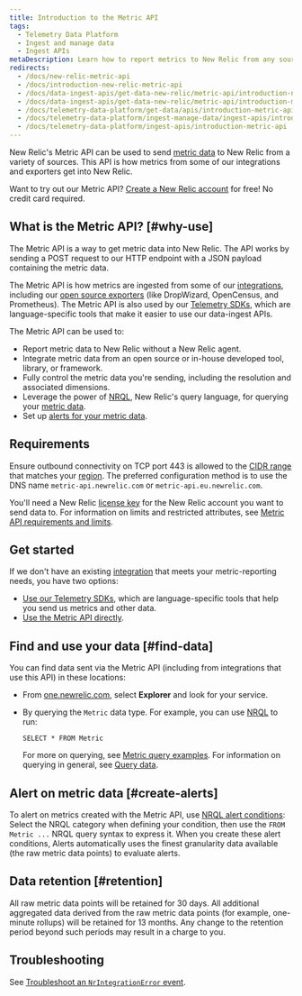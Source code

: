 ```yaml
---
title: Introduction to the Metric API
tags:
  - Telemetry Data Platform
  - Ingest and manage data
  - Ingest APIs
metaDescription: Learn how to report metrics to New Relic from any source with the Metric API.
redirects:
  - /docs/new-relic-metric-api
  - /docs/introduction-new-relic-metric-api
  - /docs/data-ingest-apis/get-data-new-relic/metric-api/introduction-new-relic-metric-api
  - /docs/data-ingest-apis/get-data-new-relic/metric-api/introduction-metric-api
  - /docs/telemetry-data-platform/get-data/apis/introduction-metric-api
  - /docs/telemetry-data-platform/ingest-manage-data/ingest-apis/introduction-metric-api
  - /docs/telemetry-data-platform/ingest-apis/introduction-metric-api
---
```


New Relic's Metric API can be used to send [metric data](/docs/using-new-relic/data/understand-data/new-relic-data-types#dimensional-metrics) to New Relic from a variety of sources. This API is how metrics from some of our integrations and exporters get into New Relic.

Want to try out our Metric API? [Create a New Relic account](https://newrelic.com/signup) for free! No credit card required.

## What is the Metric API? [#why-use]

The Metric API is a way to get metric data into New Relic. The API works by sending a POST request to our HTTP endpoint with a JSON payload containing the metric data.

The Metric API is how metrics are ingested from some of our [integrations](https://newrelic.com/integrations), including our [open source exporters](/docs/data-ingest-apis/get-data-new-relic/new-relic-sdks/telemetry-sdks-send-custom-telemetry-data-new-relic#external-data) (like DropWizard, OpenCensus, and Prometheus). The Metric API is also used by our [Telemetry SDKs](/docs/data-ingest-apis/get-data-new-relic/new-relic-sdks/telemetry-sdks-send-custom-telemetry-data-new-relic), which are language-specific tools that make it easier to use our data-ingest APIs.

The Metric API can be used to:

* Report metric data to New Relic without a New Relic agent.
* Integrate metric data from an open source or in-house developed tool, library, or framework.
* Fully control the metric data you're sending, including the resolution and associated dimensions.
* Leverage the power of [NRQL](/docs/query-data/nrql-new-relic-query-language/getting-started/introduction-nrql), New Relic's query language, for querying your [metric data](/docs/using-new-relic/data/understand-data/new-relic-data-types#metrics).
* Set up [alerts for your metric data](#create-alerts).

## Requirements

Ensure outbound connectivity on TCP port 443 is allowed to the [CIDR range](/docs/using-new-relic/cross-product-functions/install-configure/networks/#infrastructure) that matches your [region](/docs/using-new-relic/welcome-new-relic/get-started/our-eu-us-region-data-centers). 
The preferred configuration method is to use the DNS name `metric-api.newrelic.com` or `metric-api.eu.newrelic.com`.

You'll need a New Relic [license key](/docs/apis/intro-apis/new-relic-api-keys/#ingest-license-key) for the New Relic account you want to send data to. For information on limits and restricted attributes, see [Metric API requirements and limits](/docs/metric-api-general-requirements-limits).

## Get started

If we don't have an existing [integration](https://newrelic.com/integrations) that meets your metric-reporting needs, you have two options:

* [Use our Telemetry SDKs](/docs/data-ingest-apis/get-data-new-relic/new-relic-sdks/telemetry-sdks-send-custom-telemetry-data-new-relic), which are language-specific tools that help you send us metrics and other data.
* [Use the Metric API directly](/docs/report-metrics-metric-api).

## Find and use your data [#find-data]

You can find data sent via the Metric API (including from integrations that use this API) in these locations:

* From [one.newrelic.com](https://one.newrelic.com), select **Explorer** and look for your service.
* By querying the `Metric` data type. For example, you can use [NRQL](/docs/query-data/nrql-new-relic-query-language/getting-started/introduction-nrql) to run:

  ```
  SELECT * FROM Metric
  ```

  For more on querying, see [Metric query examples](/docs/data-ingest-apis/get-data-new-relic/metric-api/view-query-you-metric-data). For information on querying in general, see [Query data](/docs/using-new-relic/data/understand-data/query-new-relic-data).

## Alert on metric data [#create-alerts]

To alert on metrics created with the Metric API, use [NRQL alert conditions](/docs/alerts/new-relic-alerts/defining-conditions/create-alert-conditions-nrql-queries): Select the NRQL category when defining your condition, then use the `FROM Metric ...` NRQL query syntax to express it. When you create these alert conditions, Alerts automatically uses the finest granularity data available (the raw metric data points) to evaluate alerts.

## Data retention [#retention]

All raw metric data points will be retained for 30 days. All additional aggregated data derived from the raw metric data points (for example, one-minute rollups) will be retained for 13 months. Any change to the retention period beyond such periods may result in a charge to you.

## Troubleshooting

See [Troubleshoot an `NrIntegrationError` event](/docs/troubleshoot-nrintegrationerror-event).
